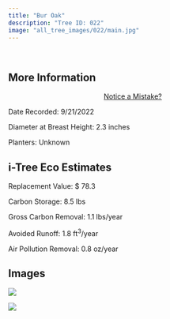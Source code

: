 ```yaml
---
title: "Bur Oak"
description: "Tree ID: 022"
image: "all_tree_images/022/main.jpg"
---
```


<br>

## **More Information**
::: column-margin
<center><a class="button" href="https://forms.gle/W6f5nwYxrM33hF4f7">Notice a Mistake?</a></center>
:::


Date Recorded:  9/21/2022

Diameter at Breast Height:  2.3  inches

Planters:  Unknown

## **i-Tree Eco Estimates**


 Replacement Value: $ 78.3

 Carbon Storage:  8.5  lbs

 Gross Carbon Removal:  1.1  lbs/year

 Avoided Runoff:  1.8  ft<sup>3</sup>/year

 Air Pollution Removal:  0.8  oz/year

## **Images**


 ![](all_tree_images/022/IMG_6389.jpg)

 ![](all_tree_images/022/main.jpg)
